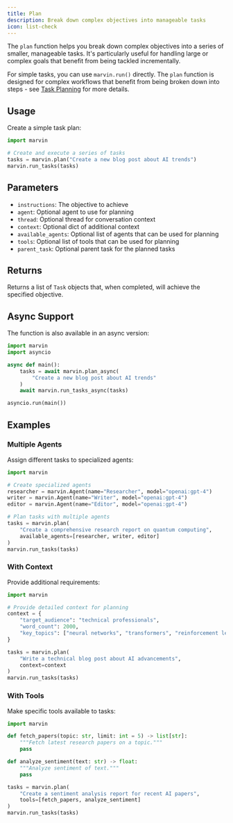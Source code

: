 ```yaml
---
title: Plan
description: Break down complex objectives into manageable tasks
icon: list-check
---
```


The `plan` function helps you break down complex objectives into a series of smaller, manageable tasks. 
It's particularly useful for handling large or complex goals that benefit from being tackled incrementally.

For simple tasks, you can use `marvin.run()` directly. The `plan` function is designed for complex 
workflows that benefit from being broken down into steps - see [Task Planning](/concepts/tasks#task-planning) 
for more details.

## Usage

Create a simple task plan:

```python
import marvin

# Create and execute a series of tasks
tasks = marvin.plan("Create a new blog post about AI trends")
marvin.run_tasks(tasks)
```

## Parameters

- `instructions`: The objective to achieve
- `agent`: Optional agent to use for planning
- `thread`: Optional thread for conversation context
- `context`: Optional dict of additional context
- `available_agents`: Optional list of agents that can be used for planning
- `tools`: Optional list of tools that can be used for planning
- `parent_task`: Optional parent task for the planned tasks

## Returns

Returns a list of `Task` objects that, when completed, will achieve the specified objective.

## Async Support

The function is also available in an async version:

```python
import marvin
import asyncio

async def main():
    tasks = await marvin.plan_async(
        "Create a new blog post about AI trends"
    )
    await marvin.run_tasks_async(tasks)

asyncio.run(main())
```

## Examples

### Multiple Agents

Assign different tasks to specialized agents:

```python
import marvin

# Create specialized agents
researcher = marvin.Agent(name="Researcher", model="openai:gpt-4")
writer = marvin.Agent(name="Writer", model="openai:gpt-4")
editor = marvin.Agent(name="Editor", model="openai:gpt-4")

# Plan tasks with multiple agents
tasks = marvin.plan(
    "Create a comprehensive research report on quantum computing",
    available_agents=[researcher, writer, editor]
)
marvin.run_tasks(tasks)
```

### With Context

Provide additional requirements:

```python
import marvin

# Provide detailed context for planning
context = {
    "target_audience": "technical professionals",
    "word_count": 2000,
    "key_topics": ["neural networks", "transformers", "reinforcement learning"]
}

tasks = marvin.plan(
    "Write a technical blog post about AI advancements",
    context=context
)
marvin.run_tasks(tasks)
```

### With Tools

Make specific tools available to tasks:

```python
import marvin

def fetch_papers(topic: str, limit: int = 5) -> list[str]:
    """Fetch latest research papers on a topic."""
    pass

def analyze_sentiment(text: str) -> float:
    """Analyze sentiment of text."""
    pass

tasks = marvin.plan(
    "Create a sentiment analysis report for recent AI papers",
    tools=[fetch_papers, analyze_sentiment]
)
marvin.run_tasks(tasks)
``` 
